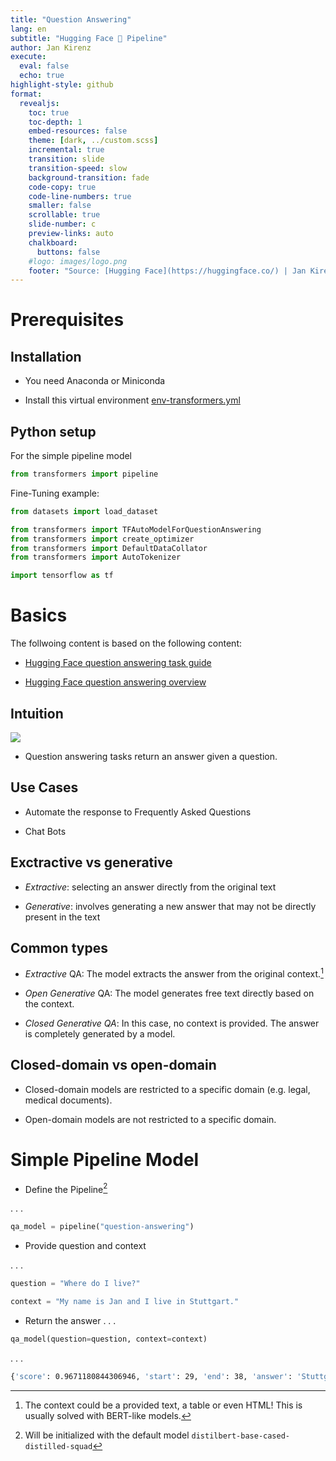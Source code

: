 ```yaml
---
title: "Question Answering"
lang: en
subtitle: "Hugging Face 🤗 Pipeline"
author: Jan Kirenz
execute:
  eval: false
  echo: true
highlight-style: github
format:
  revealjs: 
    toc: true
    toc-depth: 1
    embed-resources: false
    theme: [dark, ../custom.scss]  
    incremental: true
    transition: slide
    transition-speed: slow
    background-transition: fade
    code-copy: true
    code-line-numbers: true
    smaller: false
    scrollable: true
    slide-number: c
    preview-links: auto
    chalkboard: 
      buttons: false
    #logo: images/logo.png
    footer: "Source: [Hugging Face](https://huggingface.co/) | Jan Kirenz"
---
```



# Prerequisites

## Installation

- You need Anaconda or Miniconda

- Install this virtual environment [env-transformers.yml](https://github.com/kirenz/environments) 


## Python setup

For the simple pipeline model

```python
from transformers import pipeline
```

Fine-Tuning example:

```python

from datasets import load_dataset

from transformers import TFAutoModelForQuestionAnswering
from transformers import create_optimizer
from transformers import DefaultDataCollator
from transformers import AutoTokenizer

import tensorflow as tf
```



# Basics

The follwoing content is based on the following content:

- [Hugging Face question answering task guide](https://huggingface.co/docs/transformers/tasks/question_answering)

- [Hugging Face question answering overview](https://huggingface.co/tasks/question-answering)

## Intuition

![](images/qa.png)

- Question answering tasks return an answer given a question. 


## Use Cases


- Automate the response to Frequently Asked Questions

- Chat Bots


## Exctractive vs generative

- *Extractive*: selecting an answer directly from the original text


- *Generative*: involves generating a new answer that may not be directly present in the text

## Common types

- *Extractive* QA: The model extracts the answer from the original context.^[The context could be a provided text, a table or even HTML! This is usually solved with BERT-like models.]

- *Open Generative* QA: The model generates free text directly based on the context. 

- *Closed Generative QA*: In this case, no context is provided. The answer is completely generated by a model.

## Closed-domain vs open-domain

- Closed-domain models are restricted to a specific domain (e.g. legal, medical documents).

- Open-domain models are not restricted to a specific domain.


# Simple Pipeline Model

- Define the Pipeline^[Will be initialized with the default model `distilbert-base-cased-distilled-squad`]

. . .

```python
qa_model = pipeline("question-answering")

```

- Provide question and context

. . .

```python

question = "Where do I live?"

context = "My name is Jan and I live in Stuttgart."

```

- Return the answer
. . .

```python

qa_model(question=question, context=context)

```

. . .

```bash
{'score': 0.9671180844306946, 'start': 29, 'end': 38, 'answer': 'Stuttgart'}

```

